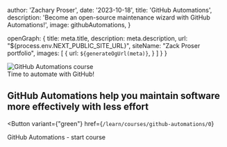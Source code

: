 


  author: 'Zachary Proser',
  date: '2023-10-18',
  title: 'GitHub Automations', 
  description: 'Become an open-source maintenance wizard with GitHub Automations!',
  image: githubAutomations,
}

  openGraph: {
    title: meta.title,
    description: meta.description,
    url: "${process.env.NEXT_PUBLIC_SITE_URL}", 
    siteName: "Zack Proser portfolio",
    images: [
      {
        url: `${generateOgUrl(meta)}`,
      }
    ]
  }
}


<img src={githubAutomations.src}  alt="GitHub Automations course"/>
<figcaption>Time to automate with GitHub!</figcaption>

## GitHub Automations help you maintain software more effectively with less effort 

<Button 
  variant={"green"}
  href={`/learn/courses/github-automations/0`}
>
GitHub Automations - start course
</Button>

